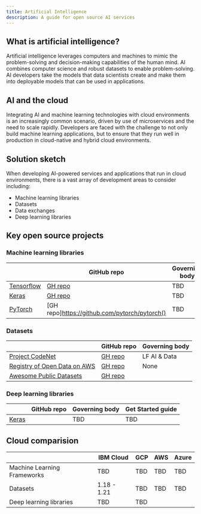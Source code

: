 ```yaml
---
title: Artificial Intelligence
description: A guide for open source AI services
---
```


## What is artificial intelligence?

Artificial intelligence leverages computers and machines to mimic the problem-solving and decision-making capabilities of the human mind. AI combines computer science and robust datasets to enable problem-solving. AI developers take the models that data scientists create and make them into deployable models that can be used in applications.

## AI and the cloud

Integrating AI and machine learning technologies with cloud environments is an increasingly common scenario, driven by use of microservices and the need to scale rapidly. Developers are faced with the challenge to not only build machine learning applications, but to ensure that they run well in production in cloud-native and hybrid cloud environments. 

## Solution sketch

When developing AI-powered services and applications that run in cloud environments, there is a vast array of development areas to consider including:

- Machine learning libraries
- Datasets
- Data exchanges
- Deep learning libraries

## Key open source projects 

### Machine learning libraries
<!--EM: Not sure if this should be ML frameworks or libraries or machine learning model creation. LMK what you think -->

|  | GitHub repo | Governing body | Get Started guide |
| - | - | - | - |
| [Tensorflow](https://www.tensorflow.org/) | [GH repo](https://github.com/tensorflow/tensorflow) | TBD | [TensorFlow Get Started](https://www.tensorflow.org/learn) |
| [Keras](https://keras.io/) | [GH repo](https://github.com/keras-team/keras) | TBD | [Keras Get Started](https://keras.io/getting_started) |
| [PyTorch](https://pytorch.org/) | [GH repo]https://github.com/pytorch/pytorch()  | TBD | https://pytorch.org/get-started/locally/ |

### Datasets

|  | GitHub repo | Governing body |
| - | - | - |
| [Project CodeNet](https://github.com/IBM/Project_CodeNet) | [GH repo](https://github.com/IBM/Project_CodeNet) | LF AI & Data |
| [Registry of Open Data on AWS](https://registry.opendata.aws/) | [GH repo](https://github.com/awslabs/open-data-registry/)|  None |
| [Awesome Public Datasets](https://github.com/awesomedata/awesome-public-datasets) | [GH repo](https://github.com/awesomedata/awesome-public-datasets) |

### Deep learning libraries

|  | GitHub repo | Governing body | Get Started guide |
| - | - | - | - |
| [Keras](https://podman.io/) | | TBD  | TBD |

## Cloud comparision

|  | IBM Cloud | GCP | AWS | Azure |
| - | - | - | - | - |
| Machine Learning Frameworks | TBD | TBD | TBD | TBD |
| Datasets| 1.18 - 1.21 | TBD | TBD | TBD |
| Deep learning libraries | TBD | TBD |  |  |
